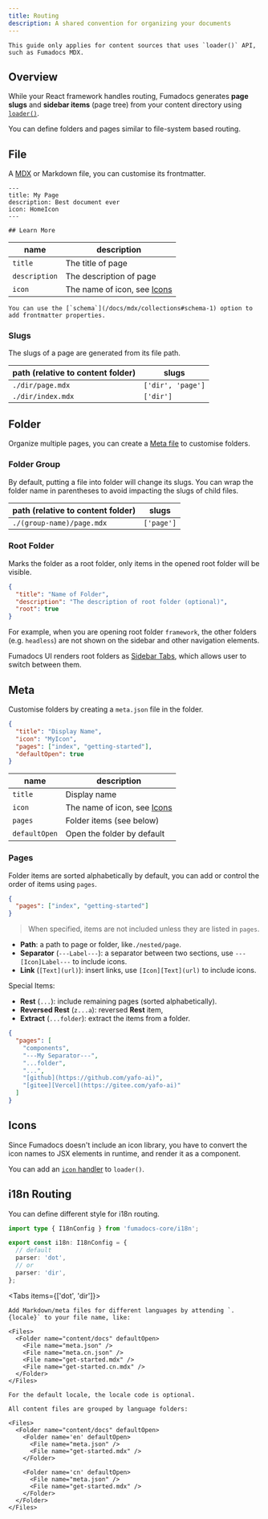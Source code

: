 ```yaml
---
title: Routing
description: A shared convention for organizing your documents
---
```


<Callout title='Before reading'>

    This guide only applies for content sources that uses `loader()` API, such as Fumadocs MDX.

</Callout>

## Overview

While your React framework handles routing, Fumadocs generates **page slugs** and **sidebar items** (page tree) from your content directory using [`loader()`](/docs/headless/source-api).

You can define folders and pages similar to file-system based routing.

<Files>
  <Folder name="content/docs (content directory)" defaultOpen>
    <File name="index.mdx" />
    <File name="getting-started.mdx" />
  </Folder>
</Files>

## File

A [MDX](https://mdxjs.com) or Markdown file, you can customise its frontmatter.

```mdx
---
title: My Page
description: Best document ever
icon: HomeIcon
---

## Learn More
```

| name          | description                           |
| ------------- | ------------------------------------- |
| `title`       | The title of page                     |
| `description` | The description of page               |
| `icon`        | The name of icon, see [Icons](#icons) |

<Callout title='Fumadocs MDX'>

    You can use the [`schema`](/docs/mdx/collections#schema-1) option to add frontmatter properties.

</Callout>

### Slugs

The slugs of a page are generated from its file path.

| path (relative to content folder) | slugs             |
| --------------------------------- | ----------------- |
| `./dir/page.mdx`                  | `['dir', 'page']` |
| `./dir/index.mdx`                 | `['dir']`         |

## Folder

Organize multiple pages, you can create a [Meta file](#meta) to customise folders.

### Folder Group

By default, putting a file into folder will change its slugs.
You can wrap the folder name in parentheses to avoid impacting the slugs of child files.

| path (relative to content folder) | slugs      |
| --------------------------------- | ---------- |
| `./(group-name)/page.mdx`         | `['page']` |

### Root Folder

Marks the folder as a root folder, only items in the opened root folder will be visible.

```json title="meta.json"
{
  "title": "Name of Folder",
  "description": "The description of root folder (optional)",
  "root": true
}
```

For example, when you are opening root folder `framework`, the other folders (e.g. `headless`) are not shown on the sidebar and other navigation elements.

<Files>
  <Folder name="framework" defaultOpen>
    <File name="index.mdx" />
    <File
      name="current-page.mdx"
      className="!text-fd-primary !bg-fd-primary/10"
    />
    <File name="other-pages.mdx" />
  </Folder>
  <Folder name="headless (hidden)" className="opacity-50" disabled defaultOpen>
    <File name="my-page.mdx" />
  </Folder>
</Files>

<Callout title='Fumadocs UI'>

Fumadocs UI renders root folders as [Sidebar Tabs](/docs/ui/navigation/sidebar#sidebar-tabs), which allows user to switch between them.

</Callout>

## Meta

Customise folders by creating a `meta.json` file in the folder.

```json title="meta.json"
{
  "title": "Display Name",
  "icon": "MyIcon",
  "pages": ["index", "getting-started"],
  "defaultOpen": true
}
```

| name          | description                           |
| ------------- | ------------------------------------- |
| `title`       | Display name                          |
| `icon`        | The name of icon, see [Icons](#icons) |
| `pages`       | Folder items (see below)              |
| `defaultOpen` | Open the folder by default            |

### Pages

Folder items are sorted alphabetically by default, you can add or control the order of items using `pages`.

```json title="meta.json"
{
  "pages": ["index", "getting-started"]
}
```

> When specified, items are not included unless they are listed in `pages`.

- **Path**: a path to page or folder, like`./nested/page`.
- **Separator** (`---Label---`): a separator between two sections, use `---[Icon]Label---` to include icons.
- **Link** (`[Text](url)`): insert links, use `[Icon][Text](url)` to include icons.

Special Items:

- **Rest** (`...`): include remaining pages (sorted alphabetically).
- **Reversed Rest** (`z...a`): reversed **Rest** item,
- **Extract** (`...folder`): extract the items from a folder.

```json title="meta.json"
{
  "pages": [
    "components",
    "---My Separator---",
    "...folder",
    "...",
    "[github](https://github.com/yafo-ai)",
    "[gitee][Vercel](https://gitee.com/yafo-ai)"
  ]
}
```

## Icons

Since Fumadocs doesn't include an icon library, you have to convert the icon names to JSX elements in runtime, and render it as a component.

You can add an [`icon` handler](/docs/headless/source-api#icons) to `loader()`.

## i18n Routing

You can define different style for i18n routing.

```ts title="lib/i18n.ts"
import type { I18nConfig } from 'fumadocs-core/i18n';

export const i18n: I18nConfig = {
  // default
  parser: 'dot',
  // or
  parser: 'dir',
};
```

<Tabs items={['dot', 'dir']}>

  <Tab>

    Add Markdown/meta files for different languages by attending `.{locale}` to your file name, like:

    <Files>
      <Folder name="content/docs" defaultOpen>
        <File name="meta.json" />
        <File name="meta.cn.json" />
        <File name="get-started.mdx" />
        <File name="get-started.cn.mdx" />
      </Folder>
    </Files>

    For the default locale, the locale code is optional.

  </Tab>

  <Tab>

    All content files are grouped by language folders:

    <Files>
      <Folder name="content/docs" defaultOpen>
        <Folder name='en' defaultOpen>
          <File name="meta.json" />
          <File name="get-started.mdx" />
        </Folder>

        <Folder name='cn' defaultOpen>
          <File name="meta.json" />
          <File name="get-started.mdx" />
        </Folder>
      </Folder>
    </Files>

  </Tab>

</Tabs>
